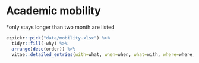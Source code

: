 # Academic mobility

*only stays longer than two month are listed

```r
ezpickr::pick("data/mobility.xlsx") %>%
  tidyr::fill(-why) %>%
  arrange(desc(order)) %>% 
  vitae::detailed_entries(with=what, when=when, what=with, where=where, why=why)
```
